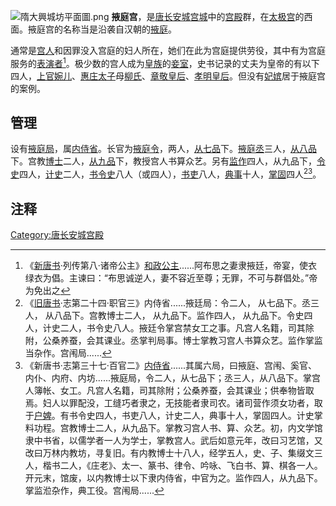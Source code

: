 {{Dablink|关于汉朝的掖庭，参见：[[掖庭|掖庭]]。}}
[[File:隋大興城坊平面圖.png|thumb]]
'''掖庭宫'''，是[[唐长安城|唐长安城]][[宫城|宫城]]中的[[宫殿|宫殿]]群，在[[太极宫|太极宫]]的西面。掖庭宫的名称当是沿袭自汉朝的[[掖庭|掖庭]]。

通常是[[宫人|宫人]]和因罪没入宫庭的妇人所在，她们在此为宫庭提供劳役，其中有为宫庭服务的[[乐户|表演者]]<ref>《[[新唐书|新唐书]]·列传第八·诸帝公主》[[和政公主|和政公主]]......阿布思之妻隶掖廷，帝宴，使衣绿衣为倡。主谏曰：“布思诚逆人，妻不容近至尊；无罪，不可与群倡处。”帝为免出之</ref>。极少数的宫人成为[[皇族|皇族]]的[[妾室|妾室]]，史书记录的丈夫为皇帝的有以下四人，[[上官婉儿|上官婉儿]]、[[李撝|惠庄太子]]母[[柳宫人|柳氏]]、[[章敬皇后_(唐肅宗)|章敬皇后]]、[[孝明鄭皇后|孝明皇后]]。但没有[[妃嫔|妃嫔]]居于掖庭宫的案例。

== 管理 ==

设有[[掖庭局|掖庭局]]，属[[内侍省|内侍省]]。长官为[[掖庭令|掖庭令]]，两人，[[从七品|从七品]]下。[[掖庭丞|掖庭丞]]三人，[[从八品|从八品]]下。宫教[[博士_(官職)|博士]]二人，[[从九品|从九品]]下，教授宫人书算众艺。另有[[监作|监作]]四人，从九品下，[[令史|令史]]四人，[[计史|计史]]二人，[[书令史|书令史]]八人（或四人），[[书吏|书吏]]八人，[[典事|典事]]十人，[[掌固|掌固]]四人<ref>《[[旧唐书|旧唐书]]·志第二十四·职官三》内侍省......掖廷局：令二人， 从七品下。丞三人， 从八品下。宫教博士二人， 从九品下。监作四人， 从九品下。令史四人，计史二人，书令史八人。掖廷令掌宫禁女工之事。凡宫人名籍，司其除附，公桑养蚕，会其课业。丞掌判局事。博士掌教习宫人书算众艺。监作掌监当杂作。宫闱局......</ref><ref>《新唐书·志第三十七·百官二》[[内侍省|内侍省]]......其属六局，曰掖庭、宫闱、奚官、内仆、内府、内坊......掖庭局，令二人，从七品下；丞三人，从八品下。掌宫人簿帐、女工。凡宫人名籍，司其除附；公桑养蚕，会其课业；供奉物皆取焉。妇人以罪配没，工缝巧者隶之，无技能者隶司农。诸司营作须女功者，取于[[户婢|户婢]]。有书令史四人，书吏八人，计史二人，典事十人，掌固四人。计史掌料功程。宫教博士二人，从九品下。掌教习宫人书、算、众艺。初，内文学馆隶中书省，以儒学者一人为学士，掌教宫人。武后如意元年，改曰习艺馆，又改曰万林内教坊，寻复旧。有内教博士十八人，经学五人，史、子、集缀文三人，楷书二人，《庄老》、太一、篆书、律令、吟咏、飞白书、算、棋各一人。开元末，馆废，以内教博士以下隶内侍省，中官为之。监作四人，从九品下。掌监涖杂作，典工役。宫闱局......</ref>。

== 注释 ==
{{Reflist}}

[[Category:唐长安城宫殿|Category:唐长安城宫殿]]